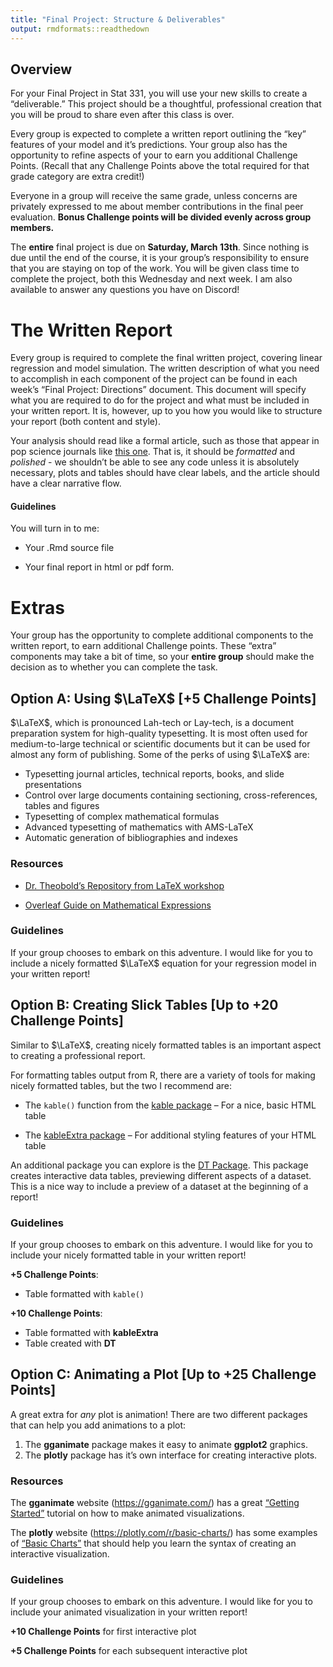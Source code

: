 ```yaml
---
title: "Final Project: Structure & Deliverables"
output: rmdformats::readthedown
---
```


## Overview

For your Final Project in Stat 331, you will use your new skills to create a
"deliverable."  This project should be a thoughtful, professional creation that
you will be proud to share even after this class is over.

Every group is expected to complete a written report outlining the "key" 
features of your model and it's predictions. Your group also has the opportunity 
to refine aspects of your to earn you additional Challenge Points.  (Recall that
any Challenge Points above the total required for that grade category are extra 
credit!)

Everyone in a group will receive the same grade, unless concerns are privately
expressed to me about member contributions in the final peer evaluation. **Bonus
Challenge points will be divided evenly across group members.**

The **entire** final project is due on **Saturday, March 13th**. Since nothing
is due until the end of the course, it is your group's responsibility to ensure 
that you are staying on top of the work. You will be given class time to 
complete the project, both this Wednesday and next week. I am also 
available to answer any questions you have on Discord! 


# The Written Report

Every group is required to complete the final written project, covering 
linear regression and model simulation. The written description of what you 
need to accomplish in each component of the project can be found in each 
week's "Final Project: Directions" document. This document will specify what 
you are required to do for the project and what must be included in your
written report. It is, however, up to you how you would like to structure your report (both content and style). 

Your analysis should read like a formal article, such as those that appear in
pop science journals like [this one](https://www.scientificamerican.com/). That
is, it should be *formatted* and *polished* - we shouldn't be able to see any
code unless it is absolutely necessary, plots and tables should have clear
labels, and the article should have a clear narrative flow.


#### Guidelines

You will turn in to me:

* Your .Rmd source file
    
* Your final report in html or pdf form.

# Extras 

Your group has the opportunity to complete additional components to the 
written report, to earn additional Challenge points. These "extra" components 
may take a bit of time, so your **entire group** should make the decision 
as to whether you can complete the task. 

## Option A: Using $\LaTeX$ [+5 Challenge Points]

$\LaTeX$, which is pronounced Lah-tech or Lay-tech, is a document preparation
system for high-quality typesetting. It is most often used for medium-to-large
technical or scientific documents but it can be used for almost any form of
publishing. Some of the perks of using $\LaTeX$ are:

- Typesetting journal articles, technical reports, books, and slide
presentations 
- Control over large documents containing sectioning, cross-references, tables
and figures
- Typesetting of complex mathematical formulas
- Advanced typesetting of mathematics with AMS-LaTeX 
- Automatic generation of bibliographies and indexes

<!-- Link to resources on writing LaTeX -->
### Resources 

- [Dr. Theobold's Repository from LaTeX workshop](https://github.com/atheobold/IntroLaTeXLesson)

- [Overleaf Guide on Mathematical Expressions](https://www.overleaf.com/learn/latex/Mathematical_expressions)

### Guidelines

If your group chooses to embark on this adventure. I would like for you to 
include a nicely formatted $\LaTeX$ equation for your regression model in your
written report! 


## Option B: Creating Slick Tables [Up to +20 Challenge Points]

Similar to $\LaTeX$, creating nicely formatted tables is an important aspect 
to creating a professional report. 

For formatting tables output from R, there are a variety of tools for making
nicely formatted tables, but the two I recommend are: 

- The `kable()` function from the [kable package](https://bookdown.org/yihui/rmarkdown-cookbook/kable.html) -- For a 
nice, basic HTML table

- The [kableExtra package](https://bookdown.org/yihui/rmarkdown-cookbook/kableextra.html) -- For additional styling features of your HTML table

An additional package you can explore is the [DT Package](https://rstudio.github.io/DT/).
This package creates interactive data tables, previewing different aspects of 
a dataset. This is a nice way to include a preview of a dataset at the beginning
of a report!

### Guidelines

If your group chooses to embark on this adventure. I would like for you to 
include your nicely formatted table in your written report! 

**+5 Challenge Points**:

- Table formatted with `kable()`

**+10 Challenge Points**:

- Table formatted with **kableExtra**
- Table created with **DT**


## Option C: Animating a Plot [Up to +25 Challenge Points]

A great extra for *any* plot is animation! There are two different packages that
can help you add animations to a plot:

1. The **gganimate** package makes it easy to animate **ggplot2** graphics. 
2. The **plotly** package has it's own interface for creating interactive plots.

### Resources

The **gganimate** website (<https://gganimate.com/>) has a great
["Getting Started"](https://gganimate.com/articles/gganimate.html) tutorial on
how to make animated visualizations. 

The **plotly** website (<https://plotly.com/r/basic-charts/>) has some examples
of ["Basic Charts"](https://plotly.com/r/basic-charts/) that should 
help you learn the syntax of creating an interactive visualization. 

### Guidelines

If your group chooses to embark on this adventure. I would like for you to 
include your animated visualization in your written report! 

**+10 Challenge Points** for first interactive plot

**+5 Challenge Points** for each subsequent interactive plot
